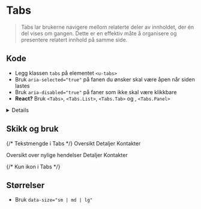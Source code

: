 
<Meta of={stories} />

# Tabs
>Tabs lar brukerne navigere mellom relaterte deler av innholdet, der én del vises om gangen. Dette er en effektiv måte å organisere og presentere relatert innhold på samme side.

## Kode
- Legg klassen `tabs` på elementet `<u-tabs>`
- Bruk `aria-selected="true"` på fanen du ønsker skal være åpen når siden lastes
- Bruk `aria-disabled="true"` på faner som ikke skal være klikkbare
- **React?** Bruk `<Tabs>`, `<Tabs.List>`, `<Tabs.Tab>` og , `<Tabs.Panel>`

<Details>
<Details.Summary>Hva er `u-tabs`?</Details.Summary>

[u-tabs](https://u-elements.github.io/u-elements/elements/u-tabs) er en del av prosjektet [u-elements](https://u-elements.github.io/u-elements)
som sikrer universell utforming. Dette lastes automatisk når du bruker `@mattilsynet/design`.
Du kan også hente inn tilhørende HTMLElement interface ved behov:
```
import {
  UHTMLTabsElement,
  UHTMLTabElement,
  UHTMLTabListElement,
  UHTMLTabPanelElement
} from '@mattilsynet/design'
```
</Details>


<Canvas of={stories.Default} />

## Skikk og bruk
<Flex data-items="350">

  {/* Tekstmengde i Tabs */}
  <Example data-color="success" text="Bruk korte beskrivende tekster i Tabs." zoom="80%">
    <u-tabs class={styles.tabs}>
      <u-tablist>
        <u-tab role="tab" aria-selected="true"> Oversikt </u-tab>
        <u-tab> Detaljer</u-tab>
        <u-tab> Kontakter </u-tab>
      </u-tablist>
      <u-tabpanel> </u-tabpanel>
      <u-tabpanel> </u-tabpanel>
      <u-tabpanel> </u-tabpanel>
    </u-tabs>
  </Example>

  <Example data-color="danger" text="Unngå lange tekster i Tabs. Tekst over flere linjer er ikke brukervennlig. Husk at Tabs være utfordrende å bruke på mobil" zoom="80%">
      <u-tabs class={styles.tabs}>
        <u-tablist>
          <u-tab role="tab" aria-selected="true"> Oversikt over nylige hendelser </u-tab>
          <u-tab> Detaljer </u-tab>
          <u-tab> Kontakter </u-tab>
        </u-tablist>
        <u-tabpanel> </u-tabpanel>
        <u-tabpanel> </u-tabpanel>
        <u-tabpanel> </u-tabpanel>
      </u-tabs>
  </Example>

  {/* Kun ikon i Tabs */}
  <Example data-color="success" text="Tabs med bare ikoner bør kun brukes i ekspertløsninger. Bruk tooltip sammen med ikon." zoom="80%">
    <u-tabs class={styles.tabs}>
      <u-tablist>
        <u-tab role="tab" aria-selected="true" data-tooltip="Oversikt"><SquaresFourIcon/></u-tab>
        <u-tab data-tooltip="Detaljer"><ListMagnifyingGlassIcon /></u-tab>
        <u-tab data-tooltip="Kontakter"><AddressBookTabsIcon /></u-tab>
      </u-tablist>
      <u-tabpanel> </u-tabpanel>
      <u-tabpanel> </u-tabpanel>
      <u-tabpanel> </u-tabpanel>
    </u-tabs>
  </Example>

  <Example data-color="danger" text="Tabs med bare ikoner skal ha tooltip." zoom="80%">
      <u-tabs class={styles.tabs}>
        <u-tablist>
          <u-tab role="tab" aria-selected="true"><SquaresFourIcon /></u-tab>
          <u-tab><ListMagnifyingGlassIcon /></u-tab>
          <u-tab><AddressBookTabsIcon /></u-tab>
        </u-tablist>
        <u-tabpanel> </u-tabpanel>
        <u-tabpanel> </u-tabpanel>
        <u-tabpanel> </u-tabpanel>
      </u-tabs>
  </Example>

</Flex>

## Størrelser
- Bruk `data-size="sm | md | lg"`

<Canvas of={stories.Sizes} />

<CssVariables component="tabs" />